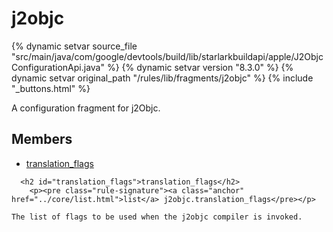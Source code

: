 <html devsite>
<head>
  <meta name="project_path" value="/_project.yaml">
  <meta name="book_path" value="/versions/8.3.0/_book.yaml">
</head>
<body>

<h1 class="page-title" id="modules.j2objc">j2objc</h1>

{% dynamic setvar source_file "src/main/java/com/google/devtools/build/lib/starlarkbuildapi/apple/J2ObjcConfigurationApi.java" %}
{% dynamic setvar version "8.3.0" %}
{% dynamic setvar original_path "/rules/lib/fragments/j2objc" %}
{% include "_buttons.html" %}
<!-- {% raw %} -->

A configuration fragment for j2Objc.

<h2>Members</h2>
<ul>
    <li>
    <a href="#translation_flags">translation_flags</a>
  </li>
  </ul>

      <h2 id="translation_flags">translation_flags</h2>
        <p><pre class="rule-signature"><a class="anchor" href="../core/list.html">list</a> j2objc.translation_flags</pre></p>

    The list of flags to be used when the j2objc compiler is invoked.



</body>
</html>

<!-- {% endraw %} -->
